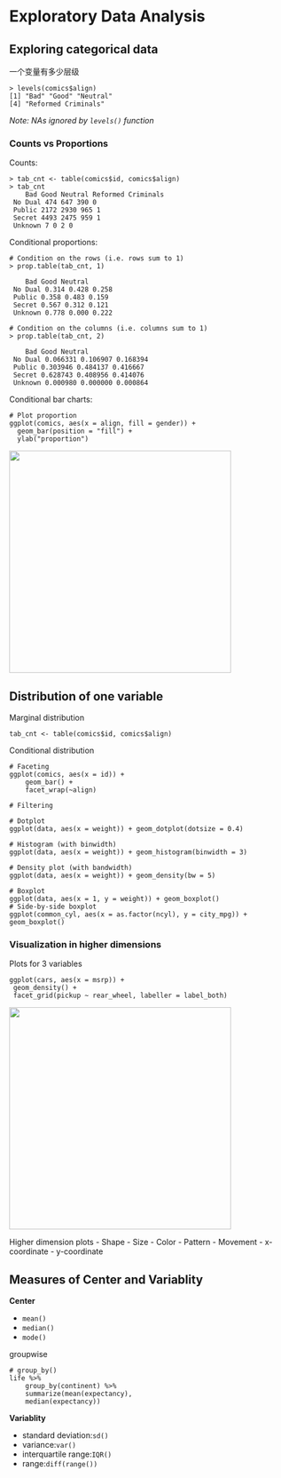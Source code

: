 # Exploratory Data Analysis

## Exploring categorical data
一个变量有多少层级
``` 
> levels(comics$align)
[1] "Bad" "Good" "Neutral"
[4] "Reformed Criminals" 
```
*Note: NAs ignored by `levels()` function*

### Counts vs Proportions

Counts:
```
> tab_cnt <- table(comics$id, comics$align)
> tab_cnt
 	Bad Good Neutral Reformed Criminals
 No Dual 474 647 390 0
 Public 2172 2930 965 1
 Secret 4493 2475 959 1
 Unknown 7 0 2 0
```

Conditional proportions:
```
# Condition on the rows (i.e. rows sum to 1)
> prop.table(tab_cnt, 1)

 	Bad Good Neutral
 No Dual 0.314 0.428 0.258
 Public 0.358 0.483 0.159
 Secret 0.567 0.312 0.121
 Unknown 0.778 0.000 0.222

# Condition on the columns (i.e. columns sum to 1)
> prop.table(tab_cnt, 2)

 	Bad Good Neutral
 No Dual 0.066331 0.106907 0.168394
 Public 0.303946 0.484137 0.416667
 Secret 0.628743 0.408956 0.414076
 Unknown 0.000980 0.000000 0.000864
```

Conditional bar charts:
```
# Plot proportion
ggplot(comics, aes(x = align, fill = gender)) + 
  geom_bar(position = "fill") +
  ylab("proportion")
```
<img src="rlearning-bar1.png" width = 400>

## Distribution of one variable
Marginal distribution
```
tab_cnt <- table(comics$id, comics$align) 
```

Conditional distribution
```
# Faceting
ggplot(comics, aes(x = id)) +
	geom_bar() +
	facet_wrap(~align)

# Filtering

# Dotplot
ggplot(data, aes(x = weight)) + geom_dotplot(dotsize = 0.4)

# Histogram (with binwidth)
ggplot(data, aes(x = weight)) + geom_histogram(binwidth = 3)

# Density plot (with bandwidth)
ggplot(data, aes(x = weight)) + geom_density(bw = 5)

# Boxplot
ggplot(data, aes(x = 1, y = weight)) + geom_boxplot()
# Side-by-side boxplot
ggplot(common_cyl, aes(x = as.factor(ncyl), y = city_mpg)) + geom_boxplot() 

```

### Visualization in higher dimensions
Plots for 3 variables
```
ggplot(cars, aes(x = msrp)) +
 geom_density() +
 facet_grid(pickup ~ rear_wheel, labeller = label_both)
```
<img src="rlearning-hist1.png" width = 400>

Higher dimension plots
- Shape
- Size
- Color
- Pattern
- Movement
- x-coordinate
- y-coordinate

## Measures of Center and Variablity
**Center**

- `mean()`
- `median()`
- `mode()`

groupwise
```
# group_by()
life %>%
	group_by(continent) %>%
	summarize(mean(expectancy),
	median(expectancy))
```

**Variablity**

- standard deviation:`sd()`
- variance:`var()`
- interquartile range:`IQR()`
- range:`diff(range())`
